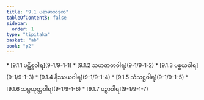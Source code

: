 ```yaml
---
title: "9.1 ပရာမာသဒုက"
tableOfContents: false
sidebar:
  order: 1
type: "tipitaka"
basket: "ab"
book: "p2"
---
```



<DynamicBreadcrumb />



<TableOfContents book="p2" section="9.1">
* [9.1.1 ပဋိစ္စဝါရ](9-1/9-1-1)
* [9.1.2 သဟဇာတဝါရ](9-1/9-1-2)
* [9.1.3 ပစ္စယဝါရ](9-1/9-1-3)
* [9.1.4 နိဿယဝါရ](9-1/9-1-4)
* [9.1.5 သံသဋ္ဌဝါရ](9-1/9-1-5)
* [9.1.6 သမ္ပယုတ္တဝါရ](9-1/9-1-6)
* [9.1.7 ပဉှာဝါရ](9-1/9-1-7)
</TableOfContents>